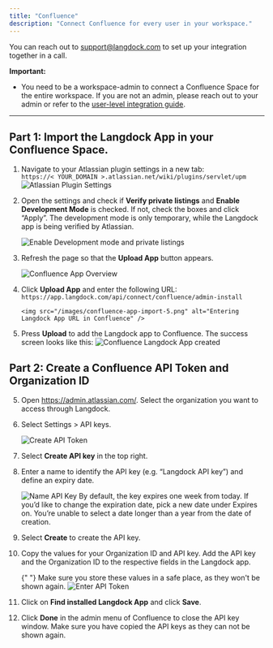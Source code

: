 ```yaml
---
title: "Confluence"
description: "Connect Confluence for every user in your workspace."
---
```


You can reach out to support@langdock.com to set up your integration together in a call.

**Important:**

- You need to be a workspace-admin to connect a Confluence Space for the entire workspace. If you are not an admin, please reach out to your admin or refer to the [user-level integration guide](/product/integrations/oauth).

---

## Part 1: Import the Langdock App in your Confluence Space.

1.  Navigate to your Atlassian plugin settings in a new tab: <br />
    `https://< YOUR_DOMAIN >.atlassian.net/wiki/plugins/servlet/upm`
    <img src="/images/confluence-app-import-2.png" alt="Atlassian Plugin Settings" />

2.  Open the settings and check if **Verify private listings** and **Enable Development Mode** is checked. If not, check the boxes and click “Apply”. The development mode is only temporary, while the Langdock app is being verified by Atlassian.

    <img
      src="/images/confluence-app-import-3.png"
      alt="Enable Development mode and private listings"
    />

3.  Refresh the page so that the **Upload App** button appears.

    <img
      src="/images/confluence-app-import-4.png"
      alt="Confluence App Overview"
    />

4.  Click **Upload App** and enter the following URL:
    `https://app.langdock.com/api/connect/confluence/admin-install`

        <img src="/images/confluence-app-import-5.png" alt="Entering Langdock App URL in Confluence" />

5.  Press **Upload** to add the Langdock app to Confluence. The success screen looks like this:
    <img
      src="/images/confluence-app-import-6.png"
      alt="Confluence Langdock App created"
    />

## Part 2: Create a Confluence API Token and Organization ID

5. Open https://admin.atlassian.com/. Select the organization you want to access through Langdock.

6. Select Settings > API keys.

   <img src="/images/confluence-api-token-a.png" alt="Create API Token" />

7. Select **Create API key** in the top right.

8. Enter a name to identify the API key (e.g. “Langdock API key”) and define an expiry date.

   <img src="/images/confluence-api-token-2.png" alt="Name API Key" />
   By default, the key expires one week from today. If you’d like to change the expiration
   date, pick a new date under Expires on. You’re unable to select a date longer
   than a year from the date of creation.

9. Select **Create** to create the API key.

10. Copy the values for your Organization ID and API key. Add the API key and the Organization ID to the respective fields in the Langdock app.

    <Info>
      {" "}
      Make sure you store these values in a safe place, as they won't be shown again.
    </Info>

    <img src="/images/confluence-api-token-2.png" alt="Enter API Token" />

11. Click on **Find installed Langdock App** and click **Save**.

12. Click **Done** in the admin menu of Confluence to close the API key window. Make sure you have copied the API keys as they can not be shown again.
